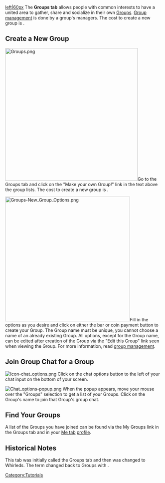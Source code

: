 [[Image:Whirled logo.png|left‎|60px]] The '''Groups tab''' allows people with common interests to have a united area to gather, share and socialize in their own [[Groups]]. [[Group management]] is done by a group's managers.  The cost to create a new group is {{groupcost}}.
{{clear}}

== Create a New Group ==
[[Image:Groups.png|425px|thumb|right]]Go to the Groups tab and click on the "Make your own Group!" link in the text above the group lists. The cost to create a new group is {{groupcost}}.
{{clearright}}

[[Image:Groups-New_Group_Options.png|400px|thumb|right]]Fill in the options as you desire and click on either the bar or coin payment button to create your Group.  The Group name must be unique, you cannot choose a name of an already existing Group. All options, except for the Group name, can be edited after creation of the Group via the "Edit this Group" link seen when viewing the Group.  For more information, read [[group management]].
{{clearright}}

== Join Group Chat for a Group ==
[[Image:Icon-chat options.png]] Click on the chat options button to the left of your chat input on the bottom of your screen.

[[Image:Chat options-popup.png|frame|left]] When the popup appears, move your mouse over the "Groups" selection to get a list of your Groups. Click on the Group's name to join that Group's group chat. 
{{clear}}

== Find Your Groups ==
A list of the Groups you have joined can be found via the My Groups link in the Groups tab and in your [[Me tab]] [[profile]].

== Historical Notes ==
This tab was initially called the Groups tab and then was changed to Whirleds.  The term changed back to Groups with {{release|2008-11-07}}.
[[Category:Tutorials]]